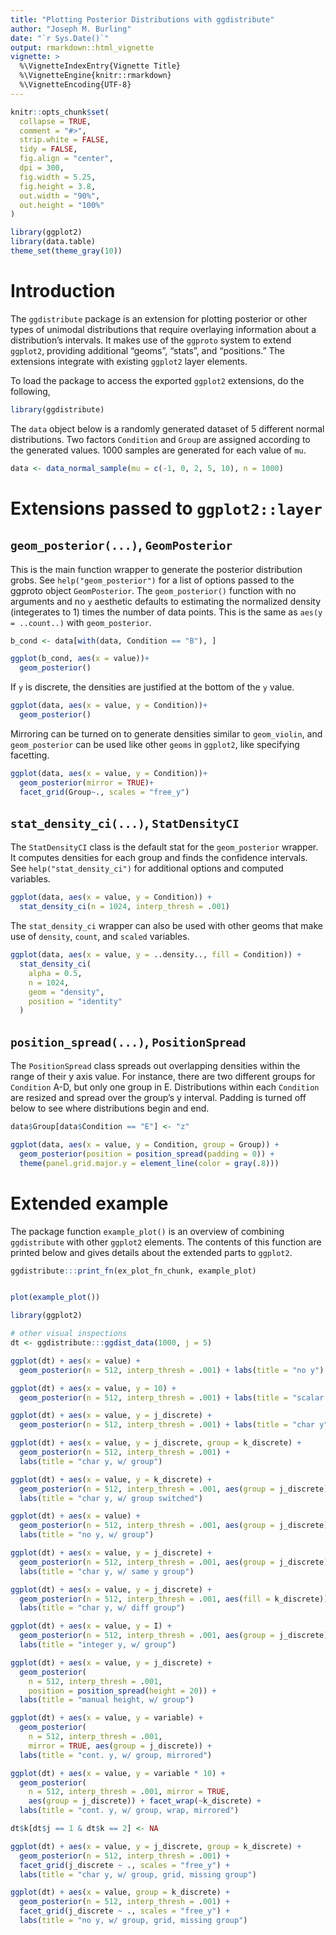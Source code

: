 ```yaml
---
title: "Plotting Posterior Distributions with ggdistribute"
author: "Joseph M. Burling"
date: "`r Sys.Date()`"
output: rmarkdown::html_vignette
vignette: >
  %\VignetteIndexEntry{Vignette Title}
  %\VignetteEngine{knitr::rmarkdown}
  %\VignetteEncoding{UTF-8}
---
```


```r
knitr::opts_chunk$set(
  collapse = TRUE,
  comment = "#>",
  strip.white = FALSE,
  tidy = FALSE,
  fig.align = "center",
  dpi = 300,
  fig.width = 5.25,
  fig.height = 3.8,
  out.width = "90%",
  out.height = "100%"
)
```

```r
library(ggplot2)
library(data.table)
theme_set(theme_gray(10))
```

# Introduction

The `ggdistribute` package is an extension for plotting posterior or other types of unimodal distributions that require overlaying information about a distribution's intervals. It makes use of the `ggproto` system to extend `ggplot2`, providing additional "geoms", "stats", and "positions." The extensions integrate with existing `ggplot2` layer elements.

To load the package to access the exported `ggplot2` extensions, do the following,

```r
library(ggdistribute)
```

The `data` object below is a randomly generated dataset of 5 different normal distributions. Two factors `Condition` and `Group` are assigned according to the generated values. 1000 samples are generated for each value of `mu`.

```r
data <- data_normal_sample(mu = c(-1, 0, 2, 5, 10), n = 1000)
```

# Extensions passed to `ggplot2::layer`

## `geom_posterior(...)`, `GeomPosterior`

This is the main function wrapper to generate the posterior distribution grobs. See `help("geom_posterior")` for a list of options passed to the ggproto object `GeomPosterior`. The `geom_posterior()` function with no arguments and no `y` aesthetic defaults to estimating the normalized density (integerates to 1) times the number of data points. This is the same as `aes(y = ..count..)` with `geom_posterior`.

```r
b_cond <- data[with(data, Condition == "B"), ]

ggplot(b_cond, aes(x = value))+
  geom_posterior()
```

If `y` is discrete, the densities are justified at the bottom of the `y` value.

```r
ggplot(data, aes(x = value, y = Condition))+
  geom_posterior()
```

Mirroring can be turned on to generate densities similar to `geom_violin`, and `geom_posterior` can be used like other `geoms` in `ggplot2`, like specifying facetting.

```r
ggplot(data, aes(x = value, y = Condition))+
  geom_posterior(mirror = TRUE)+
  facet_grid(Group~., scales = "free_y")
```

## `stat_density_ci(...)`, `StatDensityCI`

The `StatDensityCI` class is the default stat for the `geom_posterior` wrapper. It computes densities for each group and finds the confidence intervals. See `help("stat_density_ci")` for additional options and computed variables.

```r
ggplot(data, aes(x = value, y = Condition)) +
  stat_density_ci(n = 1024, interp_thresh = .001)
```

The `stat_density_ci` wrapper can also be used with other geoms that make use of `density`, `count`, and `scaled` variables.

```r
ggplot(data, aes(x = value, y = ..density.., fill = Condition)) +
  stat_density_ci(
    alpha = 0.5,
    n = 1024,
    geom = "density",
    position = "identity"
  )
```

## `position_spread(...)`, `PositionSpread`

The `PositionSpread` class spreads out overlapping densities within the range of their y axis value. For instance, there are two different groups for `Condition` A-D, but only one group in E. Distributions within each `Condition` are resized and spread over the group's y interval. Padding is turned off below to see where distributions begin and end.

```r
data$Group[data$Condition == "E"] <- "z"

ggplot(data, aes(x = value, y = Condition, group = Group)) +
  geom_posterior(position = position_spread(padding = 0)) +
  theme(panel.grid.major.y = element_line(color = gray(.8)))
```


# Extended example

The package function `example_plot()` is an overview of combining `ggdistribute` with other `ggplot2` elements. The contents of this function are printed below and gives details about the extended parts to `ggplot2`.

```r
ggdistribute:::print_fn(ex_plot_fn_chunk, example_plot)
```

```r
```

```r
plot(example_plot())
```

```r
library(ggplot2)

# other visual inspections
dt <- ggdistribute:::ggdist_data(1000, j = 5)

ggplot(dt) + aes(x = value) +
  geom_posterior(n = 512, interp_thresh = .001) + labs(title = "no y")

ggplot(dt) + aes(x = value, y = 10) +
  geom_posterior(n = 512, interp_thresh = .001) + labs(title = "scalar y")

ggplot(dt) + aes(x = value, y = j_discrete) +
  geom_posterior(n = 512, interp_thresh = .001) + labs(title = "char y")

ggplot(dt) + aes(x = value, y = j_discrete, group = k_discrete) +
  geom_posterior(n = 512, interp_thresh = .001) +
  labs(title = "char y, w/ group")

ggplot(dt) + aes(x = value, y = k_discrete) +
  geom_posterior(n = 512, interp_thresh = .001, aes(group = j_discrete)) +
  labs(title = "char y, w/ group switched")

ggplot(dt) + aes(x = value) +
  geom_posterior(n = 512, interp_thresh = .001, aes(group = j_discrete)) +
  labs(title = "no y, w/ group")

ggplot(dt) + aes(x = value, y = j_discrete) +
  geom_posterior(n = 512, interp_thresh = .001, aes(group = j_discrete)) +
  labs(title = "char y, w/ same y group")

ggplot(dt) + aes(x = value, y = j_discrete) +
  geom_posterior(n = 512, interp_thresh = .001, aes(fill = k_discrete)) +
  labs(title = "char y, w/ diff group")

ggplot(dt) + aes(x = value, y = I) +
  geom_posterior(n = 512, interp_thresh = .001, aes(group = j_discrete)) +
  labs(title = "integer y, w/ group")

ggplot(dt) + aes(x = value, y = j_discrete) +
  geom_posterior(
    n = 512, interp_thresh = .001,
    position = position_spread(height = 20)) +
  labs(title = "manual height, w/ group")

ggplot(dt) + aes(x = value, y = variable) +
  geom_posterior(
    n = 512, interp_thresh = .001,
    mirror = TRUE, aes(group = j_discrete)) +
  labs(title = "cont. y, w/ group, mirrored")

ggplot(dt) + aes(x = value, y = variable * 10) +
  geom_posterior(
    n = 512, interp_thresh = .001, mirror = TRUE,
    aes(group = j_discrete)) + facet_wrap(~k_discrete) +
  labs(title = "cont. y, w/ group, wrap, mirrored")

dt$k[dt$j == 1 & dt$k == 2] <- NA

ggplot(dt) + aes(x = value, y = j_discrete, group = k_discrete) +
  geom_posterior(n = 512, interp_thresh = .001) +
  facet_grid(j_discrete ~ ., scales = "free_y") +
  labs(title = "char y, w/ group, grid, missing group")

ggplot(dt) + aes(x = value, group = k_discrete) +
  geom_posterior(n = 512, interp_thresh = .001) +
  facet_grid(j_discrete ~ ., scales = "free_y") +
  labs(title = "no y, w/ group, grid, missing group")
```
